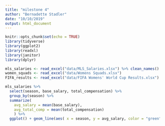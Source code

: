 ```yaml
---
title: "milestone 4"
author: "Bernadette Stadler"
date: "10/10/2019"
output: html_document
---
```


```r
knitr::opts_chunk$set(echo = TRUE)
library(tidyverse)
library(ggplot2)
library(readxl)
library(janitor)
library(dplyr)
```

```r
mls_salaries <- read_excel("data/MLS_Salaries.xlsx") %>% clean_names()
women_squads <- read_excel("data/Womens Squads.xlsx")
FIFA_results <- read_excel("data/FIFA Womens' World Cup Results.xlsx")
```

```r
mls_salaries %>% 
  select(season, base_salary, total_compensation) %>% 
  group_by(season) %>% 
  summarize(
    avg_salary = mean(base_salary), 
    avg_total_comp = mean(total_compensation)
    ) %>% 
  ggplot() + geom_line(aes( x = season, y = avg_salary, color = "green")) + geom_line(aes(x = season, y = avg_total_comp, color = "blue"))
```